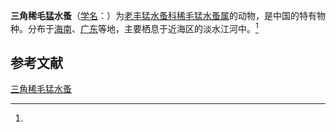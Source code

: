 {{Speciesbox
| name = 三角稀毛猛水蚤
| status = 
| status_system = 
| image = 
| genus = Apolethon
| species = trigonos
| authority = (Shen et Tai, 1973)<ref name='id12533'>{{cite web| url =http://www.bioinfo.cn/db05/BjdwSpecies.php?action=view&id=12533| title =三角稀毛猛水蚤| work =《中国动物物种编目数据库》| publisher =中国科学院微生物研究所| author =中国科学院动物研究所| accessdate =2009-04-28| deadurl =yes| archiveurl =https://web.archive.org/web/20160305051939/http://www.bioinfo.cn/db05/BjdwSpecies.php?action=view&id=12533| archivedate =2016-03-05}}</ref>
}}

'''三角稀毛猛水蚤'''（[[学名|学名]]：{{lang|la|''Apolethon trigonos''}}）为[[老丰猛水蚤科|老丰猛水蚤科]][[稀毛猛水蚤属|稀毛猛水蚤属]]的动物，是中国的特有物种。分布于[[海南|海南]]、[[广东|广东]]等地，主要栖息于近海区的淡水江河中。<ref name='id12533'/>

== 参考文献 ==
{{reflist}}

{{Wikispecies|Apolethon trigonos}}

[[Category:稀毛猛水蚤属|三角稀毛猛水蚤]]


{{节肢动物小作品}}